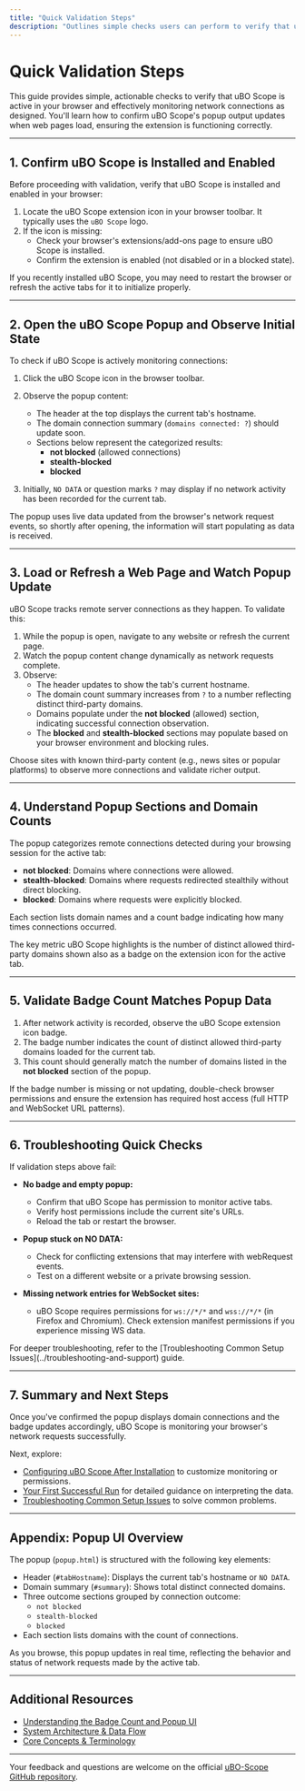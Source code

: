 ```yaml
---
title: "Quick Validation Steps"
description: "Outlines simple checks users can perform to verify that uBO Scope is active and monitoring connections as designed, including confirming popup output changes as web pages load."
---
```


# Quick Validation Steps

This guide provides simple, actionable checks to verify that uBO Scope is active in your browser and effectively monitoring network connections as designed. You'll learn how to confirm uBO Scope's popup output updates when web pages load, ensuring the extension is functioning correctly.

---

## 1. Confirm uBO Scope is Installed and Enabled

Before proceeding with validation, verify that uBO Scope is installed and enabled in your browser:

1. Locate the uBO Scope extension icon in your browser toolbar. It typically uses the `uBO Scope` logo.
2. If the icon is missing:
   - Check your browser's extensions/add-ons page to ensure uBO Scope is installed.
   - Confirm the extension is enabled (not disabled or in a blocked state).

<Tip>
If you recently installed uBO Scope, you may need to restart the browser or refresh the active tabs for it to initialize properly.
</Tip>

---

## 2. Open the uBO Scope Popup and Observe Initial State

To check if uBO Scope is actively monitoring connections:

1. Click the uBO Scope icon in the browser toolbar.
2. Observe the popup content:
   - The header at the top displays the current tab's hostname.
   - The domain connection summary (`domains connected: ?`) should update soon.
   - Sections below represent the categorized results:
     - **not blocked** (allowed connections)
     - **stealth-blocked**
     - **blocked**

3. Initially, `NO DATA` or question marks `?` may display if no network activity has been recorded for the current tab.

<Info>
The popup uses live data updated from the browser's network request events, so shortly after opening, the information will start populating as data is received.
</Info>

---

## 3. Load or Refresh a Web Page and Watch Popup Update

uBO Scope tracks remote server connections as they happen. To validate this:

1. While the popup is open, navigate to any website or refresh the current page.
2. Watch the popup content change dynamically as network requests complete.
3. Observe:
   - The header updates to show the tab's current hostname.
   - The domain count summary increases from `?` to a number reflecting distinct third-party domains.
   - Domains populate under the **not blocked** (allowed) section, indicating successful connection observation.
   - The **blocked** and **stealth-blocked** sections may populate based on your browser environment and blocking rules.

<Tip>
Choose sites with known third-party content (e.g., news sites or popular platforms) to observe more connections and validate richer output.
</Tip>

---

## 4. Understand Popup Sections and Domain Counts

The popup categorizes remote connections detected during your browsing session for the active tab:

- **not blocked**: Domains where connections were allowed.
- **stealth-blocked**: Domains where requests redirected stealthily without direct blocking.
- **blocked**: Domains where requests were explicitly blocked.

Each section lists domain names and a count badge indicating how many times connections occurred.

<Info>
The key metric uBO Scope highlights is the number of distinct allowed third-party domains shown also as a badge on the extension icon for the active tab.
</Info>

---

## 5. Validate Badge Count Matches Popup Data

1. After network activity is recorded, observe the uBO Scope extension icon badge.
2. The badge number indicates the count of distinct allowed third-party domains loaded for the current tab.
3. This count should generally match the number of domains listed in the **not blocked** section of the popup.

<Warning>
If the badge number is missing or not updating, double-check browser permissions and ensure the extension has required host access (full HTTP and WebSocket URL patterns).
</Warning>

---

## 6. Troubleshooting Quick Checks

If validation steps above fail:

- **No badge and empty popup:**
  - Confirm that uBO Scope has permission to monitor active tabs.
  - Verify host permissions include the current site's URLs.
  - Reload the tab or restart the browser.

- **Popup stuck on NO DATA:**
  - Check for conflicting extensions that may interfere with webRequest events.
  - Test on a different website or a private browsing session.

- **Missing network entries for WebSocket sites:**
  - uBO Scope requires permissions for `ws://*/*` and `wss://*/*` (in Firefox and Chromium). Check extension manifest permissions if you experience missing WS data.

<Note>
For deeper troubleshooting, refer to the [Troubleshooting Common Setup Issues](../troubleshooting-and-support) guide.
</Note>

---

## 7. Summary and Next Steps

Once you've confirmed the popup displays domain connections and the badge updates accordingly, uBO Scope is monitoring your browser's network requests successfully.

Next, explore:

- [Configuring uBO Scope After Installation](../configuring-extension) to customize monitoring or permissions.
- [Your First Successful Run](../first-successful-run) for detailed guidance on interpreting the data.
- [Troubleshooting Common Setup Issues](../troubleshooting-and-support) to solve common problems.


---

## Appendix: Popup UI Overview

The popup (`popup.html`) is structured with the following key elements:

- Header (`#tabHostname`): Displays the current tab's hostname or `NO DATA`.
- Domain summary (`#summary`): Shows total distinct connected domains.
- Three outcome sections grouped by connection outcome:
  - `not blocked`
  - `stealth-blocked`
  - `blocked`
- Each section lists domains with the count of connections.

As you browse, this popup updates in real time, reflecting the behavior and status of network requests made by the active tab.

---

## Additional Resources

- [Understanding the Badge Count and Popup UI](../../../guides/interpreting-results/understanding-badge)
- [System Architecture & Data Flow](../../../overview/how-it-works/system-architecture-data-flow)
- [Core Concepts & Terminology](../../../overview/how-it-works/core-concepts-terminology)

---

Your feedback and questions are welcome on the official [uBO-Scope GitHub repository](https://github.com/gorhill/uBO-Scope).